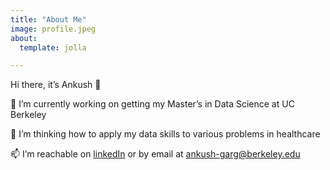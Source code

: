 ```yaml
---
title: "About Me"
image: profile.jpeg
about:
  template: jolla

---
```


Hi there, it's Ankush 👋

🔭 I’m currently working on getting my Master's in Data Science at UC Berkeley

🌱 I’m thinking how to apply my data skills to various problems in healthcare

📫 I'm reachable on [linkedIn](https://www.linkedin.com/in/garg-ankush/) or by email at [ankush-garg@berkeley.edu](ankush-garg@berkeley.edu)
